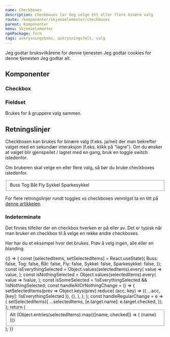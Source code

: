 ```yaml
---
name: Checkboxes
description: Checkboxes lar deg velge ett eller flere binære valg
route: /komponenter/skjemaelementer/checkboxes
parent: Komponenter
menu: Skjemaelementer
npmPackage: form
tags: avkrysningsboks, avkrysningsfelt, valg
---
```



<PageHeader />

<Playground>
  <Checkbox>
    Jeg godtar <Link href="#">bruksvilkårene</Link> for denne tjenesten
  </Checkbox>
  <Checkbox>
    Jeg godtar <Link href="#">cookies</Link> for denne tjenesten
  </Checkbox>
  <Checkbox>Jeg godtar alt.</Checkbox>
</Playground>

## Komponenter

### Checkbox

<ImportStatement imports="Checkbox" />
<Props of={Checkbox} />

### Fieldset

<ImportStatement imports="Fieldset" />
<Props of={Fieldset} />

Brukes for å gruppere valg sammen.

## Retningslinjer

Checkboxen kan brukes for binære valg (f.eks. ja/nei) der man bekrefter valget med en sekundær interaksjon (f.eks. klikk på "lagre"). Om du ønsker at valget blir gjenspeilet / lagret med en gang, bruk en toggle switch istedenfor.

Om brukeren skal velge en eller flere valg, så bør du bruke checkboxes istedenfor.

<Playground>
  <Fieldset label="Jeg vil gjerne reise med">
    <Checkbox>Buss</Checkbox>
    <Checkbox>Tog</Checkbox>
    <Checkbox>Båt</Checkbox>
    <Checkbox>Fly</Checkbox>
    <Checkbox>Sykkel</Checkbox>
    <Checkbox>Sparkesykkel</Checkbox>
  </Fieldset>
</Playground>

For flere retningslinjer rundt toggles vs checkboxes vennligst ta en titt på [denne artikkelen](https://uxplanet.org/checkbox-vs-toggle-switch-7fc6e83f10b8).

### Indeterminate

Det finnes tilfeller der en checkbox hverken er på eller av. Det er typisk når man bruker en checkbox til å velge en rekke andre checkboxes.

Her har du et eksempel hvor det brukes. Prøv å velg ingen, alle eller en blanding.

<Playground>
  {() => {
    const [selectedItems, setSelectedItems] = React.useState({
      Buss: false,
      Tog: false,
      Båt: false,
      Fly: false,
      Sykkel: false,
      Sparkesykkel: false,
    });
    const isEverythingSelected = Object.values(selectedItems).every(
      value => value,
    );
    const isNothingSelected = Object.values(selectedItems).every(
      value => !value,
    );
    const isSomeSelected = !isEverythingSelected && !isNothingSelected;
    const handleAllOrNothingChange = () => {
      setSelectedItems(prev =>
        Object.keys(prev).reduce(
          (acc, key) => ({ ...acc, [key]: !isEverythingSelected }),
          {},
        ),
      );
    };
    const handleRegularChange = e => {
      setSelectedItems({
        ...selectedItems,
        [e.target.name]: e.target.checked,
      });
    };
    return (
      <Fieldset label="Jeg vil gjerne reise med">
        <Checkbox
          name="all"
          checked={isSomeSelected ? 'indeterminate' : isEverythingSelected}
          onChange={handleAllOrNothingChange}
        >
          Alt
        </Checkbox>
        {Object.entries(selectedItems).map(([name, checked]) => (
          <Checkbox
            key={name}
            checked={checked}
            name={name}
            onChange={handleRegularChange}
          >
            {name}
          </Checkbox>
        ))}
      </Fieldset>
    );
  }}
</Playground>
